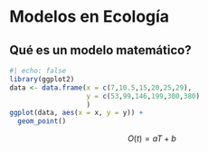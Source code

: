 # Modelos en Ecología

## Qué es un modelo matemático?

```r
#| echo: false  
library(ggplot2)
data <- data.frame(x = c(7,10.5,15,20,25,29),
                   y = c(53,99,146,199,300,380)
                   )
ggplot(data, aes(x = x, y = y)) +
  geom_point()

```

$$
O(t) = aT +b
$$

